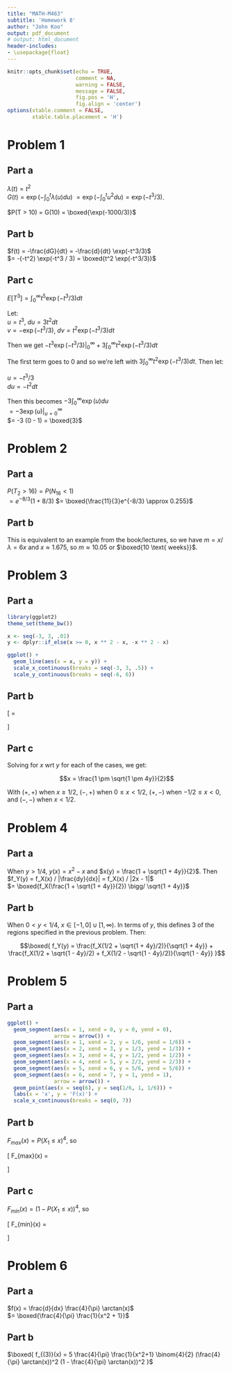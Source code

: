```yaml
---
title: "MATH-M463"
subtitle: 'Homework 8'
author: "John Koo"
output: pdf_document
# output: html_document
header-includes:
- \usepackage{float}
---
```


```r
knitr::opts_chunk$set(echo = TRUE, 
                      comment = NA, 
                      warning = FALSE, 
                      message = FALSE, 
                      fig.pos = 'H', 
                      fig.align = 'center')
options(xtable.comment = FALSE, 
        xtable.table.placement = 'H')
```

# Problem 1

## Part a

$\lambda(t) = t^2$  
$G(t) = \exp(-\int_0^t \lambda(u) du)$ 
$= \exp(-\int_0^t u^2 du) = \exp(-t^3 /3)$. 

$P(T > 10) = G(10) = \boxed{\exp(-1000/3)}$

## Part b

$f(t) = -\frac{dG}{dt} = -\frac{d}{dt} \exp(-t^3/3)$  
$= -(-t^2) \exp(-t^3 / 3) = \boxed{t^2 \exp(-t^3/3)}$

## Part c

$E[T^3] = \int_0^\infty t^5 \exp(-t^3 / 3) dt$

Let:  
$u = t^3$, $du = 3 t^2 dt$  
$v = -\exp(-t^3 / 3)$, $dv = t^2 \exp(-t^3/3) dt$

Then we get $-t^3 \exp(-t^3/3) |_0^\infty + 3\int_0^\infty t^2 \exp(-t^3/3)dt$

The first term goes to 0 and so we're left with 
$3\int_0^\infty t^2 \exp(-t^3/3)dt$. Then let:

$u = -t^3/3$  
$du = -t^2 dt$

Then this becomes $-3 \int_0^\infty \exp(u) du$  
$= -3 \exp(u) |_{u=0}^\infty$  
$= -3 (0 - 1) = \boxed{3}$

# Problem 2

## Part a

$P(T_2 > 16) = P(N_{16} < 1)$  
$= e^{-8/3} (1 + 8/3)$ 
$= \boxed{\frac{11}{3}e^{-8/3} \approx 0.255}$

## Part b

This is equivalent to an example from the book/lectures, so we have 
$m = x / \lambda = 6x$ and $x \approx 1.675$, so $m \approx 10.05$ or 
$\boxed{10 \text{ weeks}}$.

# Problem 3

## Part a

```r
library(ggplot2)
theme_set(theme_bw())

x <- seq(-3, 3, .01)
y <- dplyr::if_else(x >= 0, x ** 2 - x, -x ** 2 - x)

ggplot() + 
  geom_line(aes(x = x, y = y)) + 
  scale_x_continuous(breaks = seq(-3, 3, .5)) + 
  scale_y_continuous(breaks = seq(-6, 6))
```

## Part b

\[ \frac{dy}{dx} =
  \begin{cases}
    2x - 1 & \quad \text{if } x \geq 0\\
    -2x - 1 & \quad \text{if } x < 0
  \end{cases}
\]

## Part c

Solving for $x$ wrt $y$ for each of the cases, we get:

$$x = \frac{1 \pm \sqrt{1 \pm 4y}}{2}$$

With $(+, +)$ when $x \geq 1/2$, $(-, +)$ when $0 \leq x < 1/2$, $(+, -)$ when 
$-1/2 \leq x < 0$, and $(-, -)$ when $x < 1/2$.

# Problem 4

## Part a

When $y > 1/4$, $y(x) = x^2 - x$ and $x(y) = \frac{1 + \sqrt{1 + 4y}}{2}$. Then 
$f_Y(y) = f_X(x) / |\frac{dy}{dx}| = f_X(x) / |2x - 1|$  
$= \boxed{f_X(\frac{1 + \sqrt{1 + 4y}}{2}) \bigg/ \sqrt{1 + 4y}}$

## Part b

When $0 < y < 1/4$, $x \in [-1, 0] \cup [1, \infty)$. In terms of $y$, this 
defines 3 of the regions specified in the previous problem. Then:

$$\boxed{
  f_Y(y) = \frac{f_X(1/2 + \sqrt{1 + 4y}/2)}{\sqrt{1 + 4y}} + 
  \frac{f_X(1/2 + \sqrt{1 - 4y}/2) + f_X(1/2 - \sqrt{1 - 4y}/2)}{\sqrt{1 - 4y}}
}$$

# Problem 5

## Part a

```r
ggplot() + 
  geom_segment(aes(x = 1, xend = 0, y = 0, yend = 0), 
               arrow = arrow()) + 
  geom_segment(aes(x = 1, xend = 2, y = 1/6, yend = 1/6)) + 
  geom_segment(aes(x = 2, xend = 3, y = 1/3, yend = 1/3)) + 
  geom_segment(aes(x = 3, xend = 4, y = 1/2, yend = 1/2)) + 
  geom_segment(aes(x = 4, xend = 5, y = 2/3, yend = 2/3)) + 
  geom_segment(aes(x = 5, xend = 6, y = 5/6, yend = 5/6)) + 
  geom_segment(aes(x = 6, xend = 7, y = 1, yend = 1), 
               arrow = arrow()) + 
  geom_point(aes(x = seq(6), y = seq(1/6, 1, 1/6))) + 
  labs(x = 'x', y = 'F(x)') + 
  scale_x_continuous(breaks = seq(0, 7))
```

## Part b

$F_{max}(x) = P(X_1 \leq x)^4$, so 

\[ F_{max}(x) =
  \begin{cases}
    0 & \quad \text{if } x < 1\\
    \lfloor \frac{x}{6} \rfloor^4 & \quad \text{if } 1 \leq x < 6\\
    1 & \quad \text{otherwise}
  \end{cases}
\]

## Part c

$F_{min}(x) = (1 - P(X_1 \leq x))^4$, so 

\[ F_{min}(x) = 
  \begin{cases}
    0 & \quad \text{if } x < 1\\
    1 - (1 - \lfloor \frac{x}{6} \rfloor)^4 & \quad \text{if } 1 \leq x < 6\\
    1 & \quad \text{otherwise}
  \end{cases}
\]

# Problem 6

## Part a

$f(x) = \frac{d}{dx} \frac{4}{\pi} \arctan(x)$  
$= \boxed{\frac{4}{\pi} \frac{1}{x^2 + 1}}$

## Part b

$\boxed{
  f_{(3)}(x) = 5 \frac{4}{\pi} \frac{1}{x^2+1} \binom{4}{2} 
  (\frac{4}{\pi} \arctan(x))^2 (1 - \frac{4}{\pi} \arctan(x))^2
}$